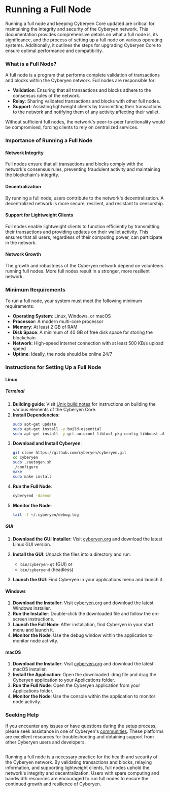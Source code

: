 # Running a Full Node

Running a full node and keeping Cyberyen Core updated are critical for maintaining the integrity and security of the Cyberyen network. This documentation provides comprehensive details on what a full node is, its significance, and the process of setting up a full node on various operating systems. Additionally, it outlines the steps for upgrading Cyberyen Core to ensure optimal performance and compatibility.

### What is a Full Node?

A full node is a program that performs complete validation of transactions and blocks within the Cyberyen network. Full nodes are responsible for:

* **Validation**: Ensuring that all transactions and blocks adhere to the consensus rules of the network.
* **Relay**: Sharing validated transactions and blocks with other full nodes.
* **Support**: Assisting lightweight clients by transmitting their transactions to the network and notifying them of any activity affecting their wallet.

Without sufficient full nodes, the network's peer-to-peer functionality would be compromised, forcing clients to rely on centralized services.

### Importance of Running a Full Node

#### Network Integrity

Full nodes ensure that all transactions and blocks comply with the network's consensus rules, preventing fraudulent activity and maintaining the blockchain's integrity.

#### Decentralization

By running a full node, users contribute to the network's decentralization. A decentralized network is more secure, resilient, and resistant to censorship.

#### Support for Lightweight Clients

Full nodes enable lightweight clients to function efficiently by transmitting their transactions and providing updates on their wallet activity. This ensures that all users, regardless of their computing power, can participate in the network.

#### Network Growth

The growth and robustness of the Cyberyen network depend on volunteers running full nodes. More full nodes result in a stronger, more resilient network.

### Minimum Requirements

To run a full node, your system must meet the following minimum requirements:

* **Operating System**: Linux, Windows, or macOS
* **Processor**: A modern multi-core processor
* **Memory**: At least 2 GB of RAM
* **Disk Space**: A minimum of 40 GB of free disk space for storing the blockchain
* **Network**: High-speed internet connection with at least 500 KB/s upload speed
* **Uptime**: Ideally, the node should be online 24/7

### Instructions for Setting Up a Full Node

#### Linux

##### Terminal

1. **Building guide**: Visit [Unix build notes](https://github.com/cyberyen/cyberyen/blob/master/doc/build-unix.md) for instructions on building the various elements of the Cyberyen Core.
2. **Install Dependencies**:
   ```bash
   sudo apt-get update
   sudo apt-get install -y build-essential
   sudo apt-get install -y git autoconf libtool pkg-config libboost-all-dev libssl-dev libprotobuf-dev protobuf-compiler libevent-dev libcanberra-gtk-module libdb++-dev libfmt-dev
   ```
3. **Download and Install Cyberyen**:
   ```bash
   git clone https://github.com/cyberyen/cyberyen.git
   cd cyberyen
   sudo ./autogen.sh
   ./configure
   make
   sudo make install
   ```
4. **Run the Full Node**:
   ```bash
   cyberyend -daemon
   ```
5. **Monitor the Node**:
   ```bash
   tail -f ~/.cyberyen/debug.log
   ```

##### GUI

1. **Download the GUI Installer**: Visit [cyberyen.org](https://cyberyen.org) and download the latest Linux GUI version.
2. **Install the GUI**:
   Unpack the files into a directory and run:
   * `bin/cyberyen-qt` (GUI) or
   * `bin/cyberyend` (headless)

3. **Launch the GUI**: Find Cyberyen in your applications menu and launch it.

#### Windows

1. **Download the Installer**: Visit [cyberyen.org](https://cyberyen.org) and download the latest Windows installer.
2. **Run the Installer**: Double-click the downloaded file and follow the on-screen instructions.
3. **Launch the Full Node**: After installation, find Cyberyen in your start menu and launch it.
4. **Monitor the Node**: Use the debug window within the application to monitor node activity.

#### macOS

1. **Download the Installer**: Visit [cyberyen.org](https://cyberyen.org) and download the latest macOS installer.
2. **Install the Application**: Open the downloaded .dmg file and drag the Cyberyen application to your Applications folder.
3. **Run the Full Node**: Open the Cyberyen application from your Applications folder.
4. **Monitor the Node**: Use the console within the application to monitor node activity.

### Seeking Help

If you encounter any issues or have questions during the setup process, please seek assistance in one of Cyberyen's [communities](/community). These platforms are excellent resources for troubleshooting and obtaining support from other Cyberyen users and developers.

##

Running a full node is a necessary practice for the health and security of the Cyberyen network. By validating transactions and blocks, relaying information, and supporting lightweight clients, full nodes uphold the network's integrity and decentralization. Users with spare computing and bandwidth resources are encouraged to run full nodes to ensure the continued growth and resilience of Cyberyen.